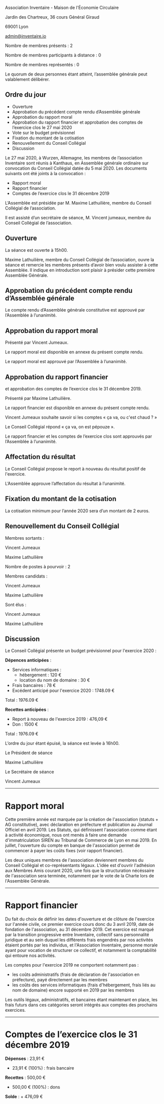 <!-- LANG:FR, title="Compte rendu de l’Assemblée Générale 2020"-->  

Association Inventaire - Maison de l'Économie Circulaire

Jardin des Chartreux, 36 cours Général Giraud

69001 Lyon

[mailto:admin@inventaire.io admin@inventaire.io]

Nombre de membres présents : 2

Nombre de membres participants à distance : 0

Nombre de membres représentés : 0

Le quorum de deux personnes étant atteint, l’assemblée générale peut valablement délibérer.

== Ordre du jour ==

* Ouverture
* Approbation du précédent compte rendu d’Assemblée générale
* Approbation du rapport moral
* Approbation du rapport financier et approbation des comptes de l’exercice clos le 27 mai 2020
* Vote sur le budget prévisionnel
* Fixation du montant de la cotisation
* Renouvellement du Conseil Collégial
* Discussion

Le 27 mai 2020, à Wurzen, Allemagne, les membres de l’association Inventaire sont réunis à Kanthaus, en Assemblée générale ordinaire sur convocation du Conseil Collégial datée du 5 mai 2020. Les documents suivants ont été joints à la convocation :

* Rapport moral
* Rapport financier
* Comptes de l’exercice clos le 31 décembre 2019

L’Assemblée est présidée par M. Maxime Lathuilière, membre du Conseil Collégial de l’association.

Il est assisté d’un secrétaire de séance, M. Vincent jumeaux, membre du Conseil Collégial de l’association.

== Ouverture ==

La séance est ouverte à 15h00.

Maxime Lathuilière, membre du Conseil Collégial de l’association, ouvre la séance et remercie les membres présents d’avoir bien voulu assister à cette Assemblée. Il indique en introduction sont plaisir à présider cette première Assemblée Générale.

== Approbation du précédent compte rendu d’Assemblée générale ==

Le compte rendu d’Assemblée générale constitutive est approuvé par l’Assemblée à l’unanimité.

== Approbation du rapport moral ==

Présenté par Vincent Jumeaux.

Le rapport moral est disponible en annexe du présent compte rendu.

Le rapport moral est approuvé par l’Assemblée à l’unanimité.

== Approbation du rapport financier ==

et approbation des comptes de l’exercice clos le 31 décembre 2019.

Présenté par Maxime Lathuilière.

Le rapport financier est disponible en annexe du présent compte rendu.

Vincent Jumeaux souhaite savoir si les comptes « ça va, ou c'est chaud ? »

Le Conseil Collégial répond « ça va, on est pépouze ».

Le rapport financier et les comptes de l’exercice clos sont approuvés par l’Assemblée à l’unanimité.

== Affectation du résultat ==

Le Conseil Collégial propose le report à nouveau du résultat positif de l'exercice.

L’Assemblée approuve l’affectation du résultat à l’unanimité.

== Fixation du montant de la cotisation ==

La cotisation minimum pour l’année 2020 sera d’un montant de 2 euros.

== Renouvellement du Conseil Collégial ==

Membres sortants :

Vincent Jumeaux

Maxime Lathuilière

Nombre de postes à pourvoir : 2

Membres candidats :

Vincent Jumeaux

Maxime Lathuilière

Sont élus :

Vincent Jumeaux

Maxime Lathuilière

== Discussion ==

Le Conseil Collégial présente un budget prévisionnel pour l'exercice 2020 :

'''Dépences anticipées''' :

* Services informatiques :
** hébergement : 120 €
** location du nom de domaine : 30 €
* Frais bancaires : 78 €
* Excédent anticipé pour l'exercice 2020 : 1748.09 €

Total : 1976.09 €

'''Recettes anticipées''' :

* Report à nouveau de l'exercice 2019 : 476,09 €
* Don : 1500 €

Total : 1976.09 €

L’ordre du jour étant épuisé, la séance est levée à 16h00.

Le Président de séance

Maxime Lathuilière

Le Secrétaire de séance

Vincent Jumeaux


-----

= Rapport moral =

Cette première année est marquée par la création de l'association (statuts + AG constitutive), avec déclaration en préfecture et publication au Journal Officiel en avril 2019. Les Statuts, qui définissent l'association comme étant à activité économique, nous ont menés à faire une demande d'immatriculation SIREN au Tribunal de Commerce de Lyon en mai 2019. En juillet, l'ouverture du compte en banque de l'association permet de commencer à payer les coûts fixes (voir rapport financier).

Les deux uniques membres de l'association deviennent membres du Conseil Collégial et co-représentants légaux. L'idée est d'ouvrir l'adhésion aux Membres Amis courant 2020, une fois que la structuration nécéssaire de l'association sera terminée, notamment par le vote de la Charte lors de l'Assemblée Générale.


-----

= Rapport financier =

Du fait du choix de définir les dates d'ouverture et de clôture de l'exercice sur l'année civile, ce premier exercice cours donc du 3 avril 2019, date de fondation de l'association, au 31 décembre 2019. Cet exercice est marqué par la transition progressive entre Inventaire, collectif sans personnalité juridique et au sein duquel les différents frais engendrés par nos activités étaient portés par les individus, et l'Association Inventaire, personne morale ayant pour vocation de structurer ce collectif, et notamment la comptabilité qui entoure nos activités.

Les comptes pour l'exercice 2019 ne comportent notamment pas :

* les coûts administratifs (frais de déclaration de l'association en préfecture), payé directement par les membres
* les coûts des services informatiques (frais d'hébergement, frais liés au nom de domaine) encore supporté en 2019 par les membres

Les outils légaux, administratifs, et bancaires étant maintenant en place, les frais futurs dans ces catégories seront intégrés aux comptes des prochains exercices.


-----

= Comptes de l’exercice clos le 31 décembre 2019 =

'''Dépenses''' : 23,91 €

* 23,91 € (100%) : frais bancaire

'''Recettes''' : 500,00 €

* 500,00 € (100%) : dons

'''Solde''' : + 476,09 €

<!-- LANG:EN, title="Assemblee 2020"-->

